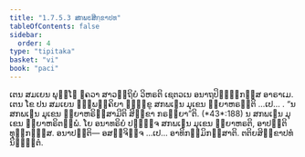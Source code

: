 ```yaml
---
title: "1.7.5.3 ສກພຬສິກ຺ຂາປທ"
tableOfContents: false
sidebar:
  order: 4
type: "tipitaka"
basket: "vi"
book: "paci"
---
```



<DynamicBreadcrumb />

<Division number="619" book="paci">

<Paragraph number="1899" book="paci">
ເຕນ ສມເຍນ ພຸທ຺ໂຘ ຠຄວາ ສາວຕ຺ຖິຍໍ ວິຫຣຕິ ເຊຕວເນ ອນາຖປິຓ຺ຑິກສ຺ສ ອາຣາເມ. ເຕນ ໂຂ ປນ ສມເຍນ ຉພ຺ພຄ຺ຄິຍາ ຠິກ຺ຂູ ສກພເຬນ ມຸເຂນ ພ຺ຍາຫຣນ຺ຕິ …ເປ… .
</Paragraph>

<Paragraph number="1900" book="paci">
<Emphasis>“ນ ສກພເຬນ ມຸເຂນ ພ຺ຍາຫຣິສ຺ສາມີຕິ ສິກ຺ຂາ ກຣຓີຍາ”</Emphasis>ຕິ. (*43*:<Emphasis>188</Emphasis>)
</Paragraph>

<Paragraph number="1901" book="paci">
ນ ສກພເຬນ ມຸເຂນ ພ຺ຍາຫຣິຕພ຺ພໍ. ໂຍ ອນາທຣິຍໍ ປຏິຈ຺ຈ ສກພເຬນ ມຸເຂນ ພ຺ຍາຫຣຕິ, ອາປຕ຺ຕິ ທຸກ຺ກຏສ຺ສ.
</Paragraph>

<Paragraph number="1902" book="paci">
ອນາປຕ຺ຕິ— ອສຎ຺ຈິຈ຺ຈ …ເປ… ອາທິກມ຺ມິກສ຺ສາຕິ.

</Paragraph>
</Division>

<Paragraph number="1903" type="center" book="paci">
ຕຕິຍສິກ຺ຂາປທໍ ນິຏ຺ຐິຕໍ.
</Paragraph>